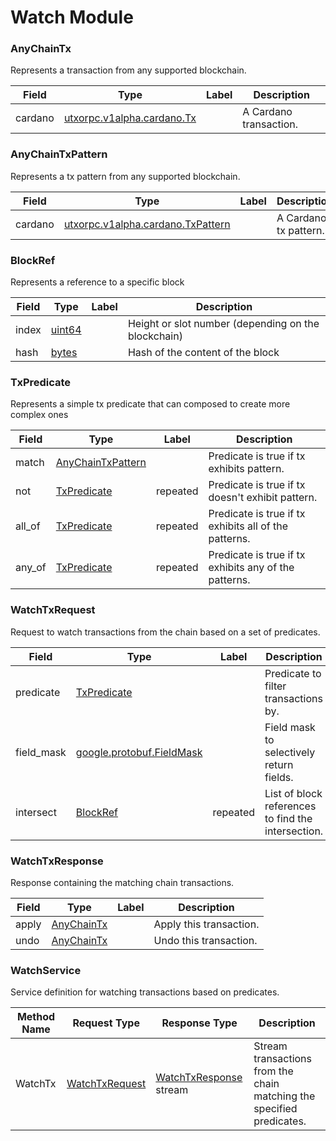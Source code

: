 # Watch Module


<a name="utxorpc-v1alpha-watch-AnyChainTx"></a>

### AnyChainTx
Represents a transaction from any supported blockchain.


| Field | Type | Label | Description |
| ----- | ---- | ----- | ----------- |
| cardano | [utxorpc.v1alpha.cardano.Tx](#utxorpc-v1alpha-cardano-Tx) |  | A Cardano transaction. |






<a name="utxorpc-v1alpha-watch-AnyChainTxPattern"></a>

### AnyChainTxPattern
Represents a tx pattern from any supported blockchain.


| Field | Type | Label | Description |
| ----- | ---- | ----- | ----------- |
| cardano | [utxorpc.v1alpha.cardano.TxPattern](#utxorpc-v1alpha-cardano-TxPattern) |  | A Cardano tx pattern. |






<a name="utxorpc-v1alpha-watch-BlockRef"></a>

### BlockRef
Represents a reference to a specific block


| Field | Type | Label | Description |
| ----- | ---- | ----- | ----------- |
| index | [uint64](#uint64) |  | Height or slot number (depending on the blockchain) |
| hash | [bytes](#bytes) |  | Hash of the content of the block |






<a name="utxorpc-v1alpha-watch-TxPredicate"></a>

### TxPredicate
Represents a simple tx predicate that can composed to create more complex ones


| Field | Type | Label | Description |
| ----- | ---- | ----- | ----------- |
| match | [AnyChainTxPattern](#utxorpc-v1alpha-watch-AnyChainTxPattern) |  | Predicate is true if tx exhibits pattern. |
| not | [TxPredicate](#utxorpc-v1alpha-watch-TxPredicate) | repeated | Predicate is true if tx doesn&#39;t exhibit pattern. |
| all_of | [TxPredicate](#utxorpc-v1alpha-watch-TxPredicate) | repeated | Predicate is true if tx exhibits all of the patterns. |
| any_of | [TxPredicate](#utxorpc-v1alpha-watch-TxPredicate) | repeated | Predicate is true if tx exhibits any of the patterns. |






<a name="utxorpc-v1alpha-watch-WatchTxRequest"></a>

### WatchTxRequest
Request to watch transactions from the chain based on a set of predicates.


| Field | Type | Label | Description |
| ----- | ---- | ----- | ----------- |
| predicate | [TxPredicate](#utxorpc-v1alpha-watch-TxPredicate) |  | Predicate to filter transactions by. |
| field_mask | [google.protobuf.FieldMask](#google-protobuf-FieldMask) |  | Field mask to selectively return fields. |
| intersect | [BlockRef](#utxorpc-v1alpha-watch-BlockRef) | repeated | List of block references to find the intersection. |






<a name="utxorpc-v1alpha-watch-WatchTxResponse"></a>

### WatchTxResponse
Response containing the matching chain transactions.


| Field | Type | Label | Description |
| ----- | ---- | ----- | ----------- |
| apply | [AnyChainTx](#utxorpc-v1alpha-watch-AnyChainTx) |  | Apply this transaction. |
| undo | [AnyChainTx](#utxorpc-v1alpha-watch-AnyChainTx) |  | Undo this transaction. |





 

 

 


<a name="utxorpc-v1alpha-watch-WatchService"></a>

### WatchService
Service definition for watching transactions based on predicates.

| Method Name | Request Type | Response Type | Description |
| ----------- | ------------ | ------------- | ------------|
| WatchTx | [WatchTxRequest](#utxorpc-v1alpha-watch-WatchTxRequest) | [WatchTxResponse](#utxorpc-v1alpha-watch-WatchTxResponse) stream | Stream transactions from the chain matching the specified predicates. |